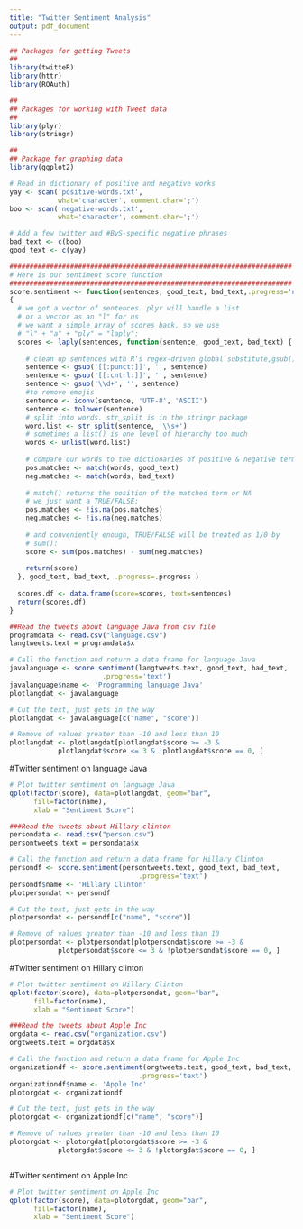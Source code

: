 ```yaml
---
title: "Twitter Sentiment Analysis"
output: pdf_document
---
```



```r
## Packages for getting Tweets
##
library(twitteR)
library(httr)
library(ROAuth)

##
## Packages for working with Tweet data
##
library(plyr)
library(stringr)

##
## Package for graphing data
library(ggplot2)
```


```r
# Read in dictionary of positive and negative works
yay <- scan('positive-words.txt', 
            what='character', comment.char=';')
boo <- scan('negative-words.txt',
            what='character', comment.char=';')

# Add a few twitter and #BvS-specific negative phrases
bad_text <- c(boo)
good_text <- c(yay)

######################################################################
# Here is our sentiment score function
######################################################################
score.sentiment <- function(sentences, good_text, bad_text,.progress='none')
{
  # we got a vector of sentences. plyr will handle a list
  # or a vector as an "l" for us
  # we want a simple array of scores back, so we use
  # "l" + "a" + "ply" = "laply":
  scores <- laply(sentences, function(sentence, good_text, bad_text) {
    
    # clean up sentences with R's regex-driven global substitute,gsub():
    sentence <- gsub('[[:punct:]]', '', sentence)
    sentence <- gsub('[[:cntrl:]]', '', sentence)
    sentence <- gsub('\\d+', '', sentence)
    #to remove emojis
    sentence <- iconv(sentence, 'UTF-8', 'ASCII')
    sentence <- tolower(sentence)
    # split into words. str_split is in the stringr package
    word.list <- str_split(sentence, '\\s+')
    # sometimes a list() is one level of hierarchy too much
    words <- unlist(word.list)
    
    # compare our words to the dictionaries of positive & negative terms
    pos.matches <- match(words, good_text)
    neg.matches <- match(words, bad_text)
    
    # match() returns the position of the matched term or NA
    # we just want a TRUE/FALSE:
    pos.matches <- !is.na(pos.matches)
    neg.matches <- !is.na(neg.matches)
    
    # and conveniently enough, TRUE/FALSE will be treated as 1/0 by
    # sum():
    score <- sum(pos.matches) - sum(neg.matches)
    
    return(score)
  }, good_text, bad_text, .progress=.progress )
  
  scores.df <- data.frame(score=scores, text=sentences)
  return(scores.df)
}

```



```r

##Read the tweets about language Java from csv file
programdata <- read.csv("language.csv")
langtweets.text = programdata$x

# Call the function and return a data frame for language Java
javalanguage <- score.sentiment(langtweets.text, good_text, bad_text,
                       .progress='text')
javalanguage$name <- 'Programming language Java'
plotlangdat <- javalanguage

# Cut the text, just gets in the way
plotlangdat <- javalanguage[c("name", "score")]

# Remove of values greater than -10 and less than 10
plotlangdat <- plotlangdat[plotlangdat$score >= -3 & 
            plotlangdat$score <= 3 & !plotlangdat$score == 0, ]

```


#Twitter sentiment on language Java

```r
# Plot twitter sentiment on language Java
qplot(factor(score), data=plotlangdat, geom="bar",
      fill=factor(name),
      xlab = "Sentiment Score")
```


```r

###Read the tweets about Hillary clinton
persondata <- read.csv("person.csv")
persontweets.text = persondata$x

# Call the function and return a data frame for Hillary Clinton
persondf <- score.sentiment(persontweets.text, good_text, bad_text,
                                .progress='text')
persondf$name <- 'Hillary Clinton'
plotpersondat <- persondf

# Cut the text, just gets in the way
plotpersondat <- persondf[c("name", "score")]

# Remove of values greater than -10 and less than 10
plotpersondat <- plotpersondat[plotpersondat$score >= -3 & 
            plotpersondat$score <= 3 & !plotpersondat$score == 0, ]

```

#Twitter sentiment on Hillary clinton

```r

# Plot twitter sentiment on Hillary Clinton
qplot(factor(score), data=plotpersondat, geom="bar",
      fill=factor(name),
      xlab = "Sentiment Score")

```


```r

###Read the tweets about Apple Inc
orgdata <- read.csv("organization.csv")
orgtweets.text = orgdata$x

# Call the function and return a data frame for Apple Inc
organizationdf <- score.sentiment(orgtweets.text, good_text, bad_text,
                                .progress='text')
organizationdf$name <- 'Apple Inc'
plotorgdat <- organizationdf

# Cut the text, just gets in the way
plotorgdat <- organizationdf[c("name", "score")]

# Remove of values greater than -10 and less than 10
plotorgdat <- plotorgdat[plotorgdat$score >= -3 & 
            plotorgdat$score <= 3 & !plotorgdat$score == 0, ]



```

#Twitter sentiment on Apple Inc

```r

# Plot twitter sentiment on Apple Inc
qplot(factor(score), data=plotorgdat, geom="bar",
      fill=factor(name),
      xlab = "Sentiment Score")
```